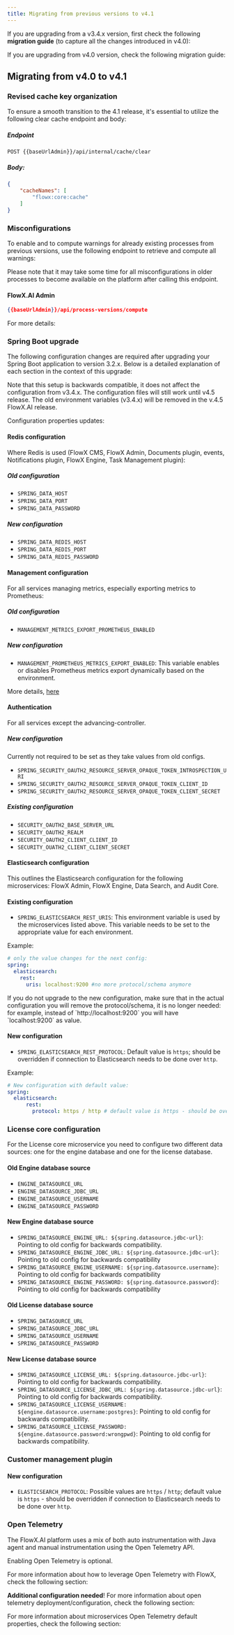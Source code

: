 ```yaml
---
title: Migrating from previous versions to v4.1
---
```


If you are upgrading from a v3.4.x version, first check the following **migration guide** (to capture all the changes introduced in v4.0):

<Card title="Migrating from v3.4.x to v4.0" href="../v4.0.0-april-2024/migrating-from-v3.4.x/" icon="link">
</Card>

If you are upgrading from v4.0 version, check the following migration guide:

## Migrating from v4.0 to v4.1

### Revised cache key organization

To ensure a smooth transition to the 4.1 release, it's essential to utilize the following clear cache endpoint and body:

##### Endpoint

`POST {{baseUrlAdmin}}/api/internal/cache/clear`

##### Body:

```json
{
    "cacheNames": [
        "flowx:core:cache"
    ]
}
```

<Card title="Clear cache endpoint" href="../../4.0/docs/api/clear-cache4.0" icon ="link">
</Card>


### Misconfigurations

To enable and to compute warnings for already existing processes from previous versions, use the following endpoint to retrieve and compute all warnings:

<Info>
Please note that it may take some time for all misconfigurations in older processes to become available on the platform after calling this endpoint.
</Info>

#### FlowX.AI Admin

```json
{{baseUrlAdmin}}/api/process-versions/compute
```

For more details:

<Card title ="Enable misconfigurations" href="../../4.0/docs/api/add-misconfigurations" icon ="link">
</Card>


### Spring Boot upgrade

The following configuration changes are required after upgrading your Spring Boot application to version 3.2.x. Below is a detailed explanation of each section in the context of this upgrade:

<Info>
Note that this setup is backwards compatible, it does not affect the configuration from v3.4.x. The configuration files will still work until v4.5 release.
</Info>

<Warning>
The old environment variables (v3.4.x) will be removed in the v.4.5 FlowX.AI release.
</Warning>

Configuration properties updates:

#### Redis configuration

Where Redis is used (FlowX CMS, FlowX Admin, Documents plugin, events, Notifications plugin, FlowX Engine, Task Management plugin):

##### Old configuration

* `SPRING_DATA_HOST`
* `SPRING_DATA_PORT`
* `SPRING_DATA_PASSWORD`

##### New configuration

* `SPRING_DATA_REDIS_HOST`
* `SPRING_DATA_REDIS_PORT`
* `SPRING_DATA_REDIS_PASSWORD`

#### Management configuration

For all services managing metrics, especially exporting metrics to Prometheus:

##### Old configuration

* `MANAGEMENT_METRICS_EXPORT_PROMETHEUS_ENABLED`

##### New configuration 

* `MANAGEMENT_PROMETHEUS_METRICS_EXPORT_ENABLED`: This variable enables or disables Prometheus metrics export dynamically based on the environment.

More details, [here](../../4.0/setup-guides/flowx-engine-setup-guide/engine-setup#configuring-application-management)

#### Authentication

For all services except the advancing-controller.

##### New configuration

<Info>
Currently not required to be set as they take values from old configs.
</Info>

* `SPRING_SECURITY_OAUTH2_RESOURCE_SERVER_OPAQUE_TOKEN_INTROSPECTION_URI`
* `SPRING_SECURITY_OAUTH2_RESOURCE_SERVER_OPAQUE_TOKEN_CLIENT_ID`
* `SPRING_SECURITY_OAUTH2_RESOURCE_SERVER_OPAQUE_TOKEN_CLIENT_SECRET`

##### Existing configuration

* `SECURITY_OAUTH2_BASE_SERVER_URL`
* `SECURITY_OAUTH2_REALM`
* `SECURITY_OAUTH2_CLIENT_CLIENT_ID`
* `SECURITY_OUATH2_CLIENT_CLIENT_SECRET`

#### Elasticsearch configuration

This outlines the Elasticsearch configuration for the following microservices: FlowX Admin, FlowX Engine, Data Search, and Audit Core.

#### Existing configuration

* `SPRING_ELASTICSEARCH_REST_URIS`: This environment variable is used by the microservices listed above. This variable needs to be set to the appropriate value for each environment.

Example:

```yaml
# only the value changes for the next config:
spring:
  elasticsearch:
    rest:
      uris: localhost:9200 #no more protocol/schema anymore
```
<Info>
If you do not upgrade to the new configuration, make sure that in the actual configuration you will remove the protocol/schema, it is no longer needed: for example, instead of `http://localhost:9200` you will have `localhost:9200` as value.
</Info>

#### New configuration

* `SPRING_ELASTICSEARCH_REST_PROTOCOL`: Default value is `https`; should be overridden if connection to Elasticsearch needs to be done over `http`.

Example:

```yaml
# New configuration with default value:
spring:
  elasticsearch:
	  rest:
        protocol: https / http # default value is https - should be overriden if connection to elastic needs to be done on http.

```

### License core configuration

For the License core microservice you need to configure two different data sources: one for the engine database and one for the license database.

#### Old Engine database source

* `ENGINE_DATASOURCE_URL`
* `ENGINE_DATASOURCE_JDBC_URL`
* `ENGINE_DATASOURCE_USERNAME`
* `ENGINE_DATASOURCE_PASSWORD`

#### New Engine database source

* `SPRING_DATASOURCE_ENGINE_URL: ${spring.datasource.jdbc-url}`: Pointing to old config for backwards compatibility.
* `SPRING_DATASOURCE_ENGINE_JDBC_URL: ${spring.datasource.jdbc-url}`: Pointing to old config for backwards compatibility
* `SPRING_DATASOURCE_ENGINE_USERNAME: ${spring.datasource.username}`: Pointing to old config for backwards compatibility
* `SPRING_DATASOURCE_ENGINE_PASSWORD: ${spring.datasource.password}`: Pointing to old config for backwards compatibility 

#### Old License database source

* `SPRING_DATASOURCE_URL`
* `SPRING_DATASOURCE_JDBC_URL` 
* `SPRING_DATASOURCE_USERNAME`
* `SPRING_DATASOURCE_PASSWORD`

#### New License database source

* `SPRING_DATASOURCE_LICENSE_URL: ${spring.datasource.jdbc-url}`: Pointing to old config for backwards compatibility.
* `SPRING_DATASOURCE_LICENSE_JDBC_URL: ${spring.datasource.jdbc-url}`: Pointing to old config for backwards compatibility.
* `SPRING_DATASOURCE_LICENSE_USERNAME: ${engine.datasource.username:postgres}`: Pointing to old config for backwards compatibility.
* `SPRING_DATASOURCE_LICENSE_PASSWORD: ${engine.datasource.password:wrongpwd}`: Pointing to old config for backwards compatibility.

### Customer management plugin

#### New configuration

* `ELASTICSEARCH_PROTOCOL`: Possible values are `https` / `http`; default value is `https` - should be overridden if connection to Elasticsearch needs to be done over `http`.

### Open Telemetry

The FlowX.AI platform uses a mix of both auto instrumentation with Java agent and manual instrumentation using the Open Telemetry API.

<Info>
Enabling Open Telemetry is optional.
</Info>

For more information about how to leverage Open Telemetry with FlowX, check the following section:

<Card title= "Open Telemetry scenarios" href="../../4.0/docs/platform-deep-dive/integrations/open-telemetry" icon ="page">
</Card>

**Additional configuration needed**! For more information about open telemetry deployment/configuration, check the following section:

<Card title="Open Telemetry configuration" href="../../4.0/setup-guides/open-telemetry-config" icon ="page">
</Card>

For more information about microservices Open Telemetry default properties, check the following section:
<Card title ="Open Telemetry default properties" href="../../4.0/setup-guides/ot-default-properties" icon="page">
</Card>
